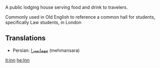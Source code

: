 A public lodging house serving food and drink to travelers.

Commonly used in Old English to reference a common hall for students, specifically Law students, in London


==Translations==

*Persian: [[مهمانسرا]] (mehmansara)

[[it:inn]]
[[he:Inn]]